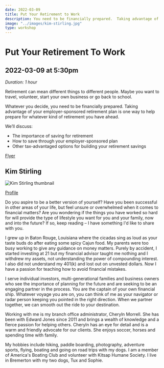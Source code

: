 ```yaml
---
date: 2022-03-09
title: Put Your Retirement to Work
description: You need to be financially prepared.  Taking advantage of your employer-sponsored retirement plan is one way to help prepare for whatever kind of retirement you have ahead.
image: "../images/kim-stirling.jpg"
type: workshop
---
```


# Put Your Retirement To Work

## 2022-03-09 at 5:30pm

_Duration: 1 hour_

Retirement can mean different things to different people. Maybe you want to travel, volunteer, start your own business or go back to school.

Whatever you decide, you need to be financially prepared. Taking advantage of your employer-sponsored retirement plan is one way to help prepare for whatever kind of retirement you have ahead.

We’ll discuss:

- The importance of saving for retirement
- How to save through your employer-sponsored plan
- Other tax-advantaged options for building your
  retirement savings

[Flyer](https://drive.google.com/file/d/1nSDO7b2B_U3Maz78YSLwy0wEUL1NC6r6/view?usp=sharing)

## Kim Stirling

![Kim Stirling thumbnail](../images/kim-stirling-thumbnail.png)

[Profile](https://www.edwardjones.com/us-en/financial-advisor/kim-stirling)

Do you aspire to be a better version of yourself? Have you been successful in other areas of your life, but feel unsure or overwhelmed when it comes to financial matters? Are you wondering if the things you have worked so hard for will provide the type of lifestyle you want for you and your family, now and into the future? If so, keep reading – I have something I'd like to share with you.

I grew up in Baton Rouge, Louisiana where the cicadas sing as loud as your taste buds do after eating some spicy Cajun food. My parents were too busy working to give any guidance on money matters. Purely by accident, I started investing at 21 but my financial advisor taught me nothing and I withdrew my assets, not understanding the power of compounding interest. I also did not understand my 401(k) and lost out on unvested dollars. Now I have a passion for teaching how to avoid financial mistakes.

I serve individual investors, multi-generational families and business owners who see the importance of planning for the future and are seeking to be an engaging partner in the process. You are the captain of your own financial ship. Whatever voyage you are on, you can think of me as your navigator or radar person keeping you pointed in the right direction. When we partner together, we can smooth out the ride to your destination.

Working with me is my branch office administrator, Cheryln Morrell. She has been with Edward Jones since 2011 and brings a wealth of knowledge and a fierce passion for helping others. Cheryln has an eye for detail and is a warm and friendly advocate for our clients. She enjoys soccer, horses and spending time with family.

My hobbies include hiking, paddle boarding, photography, adventure sports, flying, boating and going on road trips with my dogs. I am a member of America's Boating Club and volunteer with Kitsap Humane Society. I live in Bremerton with my two dogs, Tux and Sophie.
